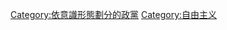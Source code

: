 {{Commonscat|Liberal parties}}

[[Category:依意識形態劃分的政黨|Category:依意識形態劃分的政黨]]
[[Category:自由主义|Category:自由主义]]